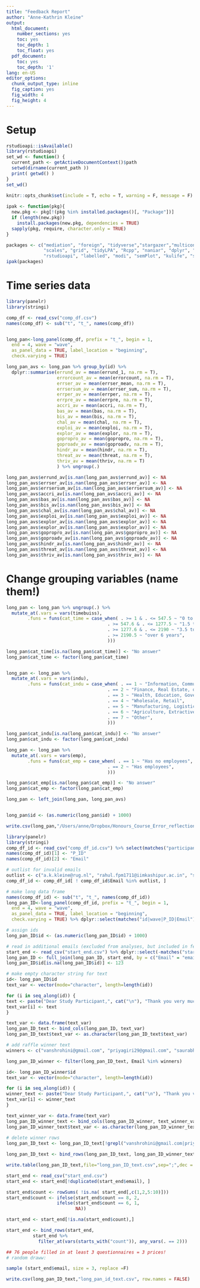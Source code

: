 ```yaml
---
title: "Feedback Report"
author: "Anne-Kathrin Kleine"
output:
  html_document:
    number_sections: yes
    toc: yes
    toc_depth: 1
    toc_float: yes
  pdf_document:
    toc: yes
    toc_depth: '1'
lang: en-US
editor_options: 
  chunk_output_type: inline
  fig_caption: yes
  fig_width: 4 
  fig_height: 4 
---
```


# Setup 
``` r
rstudioapi::isAvailable()
library(rstudioapi)
set_wd <- function() {
  current_path <- getActiveDocumentContext()$path 
  setwd(dirname(current_path ))
  print( getwd() )
}
set_wd()
```

```r
knitr::opts_chunk$set(include = T, echo = T, warning = F, message = F)
                    
ipak <- function(pkg){
  new.pkg <- pkg[!(pkg %in% installed.packages()[, "Package"])]
  if (length(new.pkg)) 
    install.packages(new.pkg, dependencies = TRUE)
  sapply(pkg, require, character.only = TRUE)
}

packages <- c("mediation", "foreign", "tidyverse","stargazer","multicon", "ggplot2", "plyr", "reshape2", "readxl", 
              "scales", "grid", "tidyLPA", "Rcpp", "naniar", "dplyr", "car", "mice", 
              "rstudioapi", "labelled", "modi", "semPlot", "kulife", "splitstackshape", "summarytools", "writexl")
ipak(packages)
```

# Time series data 
```r
library(panelr)
library(stringi)

comp_df <- read_csv("comp_df.csv")
names(comp_df) <- sub("t", "t_", names(comp_df))


long_pan<-long_panel(comp_df, prefix = "t_", begin = 1,
  end = 4, wave = "wave",
  as_panel_data = TRUE, label_location = "beginning",
  check.varying = TRUE)

long_pan_avs <- long_pan %>% group_by(id) %>%
  dplyr::summarise(errund_av = mean(errund_1, na.rm = T),
                   errorcount_av = mean(errorcount, na.rm = T),
                   errser_av = mean(errser_mean, na.rm = T),
                   errsersum_av = mean(errser_sum, na.rm = T),
                   errper_av = mean(errper, na.rm = T),
                   errpre_av = mean(errpre, na.rm = T),
                   accri_av = mean(accri, na.rm = T),
                   bas_av = mean(bas, na.rm = T),
                   bis_av = mean(bis, na.rm = T),
                   chal_av = mean(chal, na.rm = T),
                   exploi_av = mean(exploi, na.rm = T),
                   explor_av = mean(explor, na.rm = T),
                   gopropro_av = mean(gopropro, na.rm = T),
                   goproadv_av = mean(goproadv, na.rm = T),
                   hindr_av = mean(hindr, na.rm = T),
                   threat_av = mean(threat, na.rm = T),
                   thriv_av = mean(thriv, na.rm = T)
                   ) %>% ungroup(.)

long_pan_avs$errund_av[is.nan(long_pan_avs$errund_av)] <- NA
long_pan_avs$errser_av[is.nan(long_pan_avs$errser_av)] <- NA
long_pan_avs$errsersum_av[is.nan(long_pan_avs$errsersum_av)] <- NA
long_pan_avs$accri_av[is.nan(long_pan_avs$accri_av)] <- NA
long_pan_avs$bas_av[is.nan(long_pan_avs$bas_av)] <- NA
long_pan_avs$bis_av[is.nan(long_pan_avs$bis_av)] <- NA
long_pan_avs$chal_av[is.nan(long_pan_avs$chal_av)] <- NA
long_pan_avs$exploi_av[is.nan(long_pan_avs$exploi_av)] <- NA
long_pan_avs$explor_av[is.nan(long_pan_avs$explor_av)] <- NA
long_pan_avs$explor_av[is.nan(long_pan_avs$explor_av)] <- NA
long_pan_avs$gopropro_av[is.nan(long_pan_avs$gopropro_av)] <- NA
long_pan_avs$goproadv_av[is.nan(long_pan_avs$goproadv_av)] <- NA
long_pan_avs$hindr_av[is.nan(long_pan_avs$hindr_av)] <- NA
long_pan_avs$threat_av[is.nan(long_pan_avs$threat_av)] <- NA
long_pan_avs$thriv_av[is.nan(long_pan_avs$thriv_av)] <- NA


```
# Change grouping variables (name them!)

```r
long_pan <- long_pan %>% ungroup(.) %>%
  mutate_at(.vars = vars(timebuiss),
        .funs = funs(cat_time = case_when( . >= 1 & . <= 547.5 ~ "0 to 1.5 year",
                                      . >= 547.6 & . <= 1277.5 ~ "1.5 to 3.5 years",
                                      . >= 1277.6 & . <= 2190 ~ "3.5 to 6 years",
                                      . >= 2190.5 ~ "over 6 years",
                                      )))

long_pan$cat_time[is.na(long_pan$cat_time)] <- "No answer"
long_pan$cat_time <- factor(long_pan$cat_time)


long_pan <- long_pan %>% 
  mutate_at(.vars = vars(indu),
        .funs = funs(cat_indu = case_when( . == 1 ~ "Information, Communications, or Technology",
                                      . == 2 ~ "Finance, Real Estate, or Business Services",
                                      . == 3 ~ "Health, Education, Government, or Social and Consumer Services",
                                      . == 4 ~ "Wholesale, Retail",
                                      . == 5 ~ "Manufacturing, Logistics",
                                      . == 6 ~ "Agriculture, Extractive, or Construction",
                                      . == 7 ~ "Other",
                                      ))) 

long_pan$cat_indu[is.na(long_pan$cat_indu)] <- "No answer"
long_pan$cat_indu <- factor(long_pan$cat_indu)

long_pan <- long_pan %>% 
  mutate_at(.vars = vars(emp),
        .funs = funs(cat_emp = case_when( . == 1 ~ "Has no employees",
                                      . == 2 ~ "Has employees",
                                      )))

long_pan$cat_emp[is.na(long_pan$cat_emp)] <- "No answer"
long_pan$cat_emp <- factor(long_pan$cat_emp)

long_pan <- left_join(long_pan, long_pan_avs)


long_pan$id <- (as.numeric(long_pan$id) + 1000)

write.csv(long_pan,"/Users/anne/Dropbox/Honours_Course_Error_reflection_2019_20/Error_study/Study\ India/Feedback\ Reports/App/Data/long_pan.csv", row.names = FALSE)
```

```r
library(panelr)
library(stringi)
comp_df_id <- read_csv("comp_df_id.csv") %>% select(matches("participant_id|email|exploi"))
names(comp_df_id)[1] <- "P_ID"
names(comp_df_id)[2] <- "Email"

# outlist for invalid emails
outlist <- c("a.k.kleine@rug.nl", "rahul.fpm1711@iimkashipur.ac.in", "safal.batra@iimkashipur.ac.in")
comp_df_id <- comp_df_id[ ! comp_df_id$Email %in% outlist, ]

# make long data frame
names(comp_df_id) <- sub("t", "t_", names(comp_df_id))
long_pan_ID<-long_panel(comp_df_id, prefix = "t_", begin = 1,
  end = 4, wave = "wave",
  as_panel_data = TRUE, label_location = "beginning",
  check.varying = TRUE) %>% dplyr::select(matches("id|wave|P_ID|Email")) %>% dplyr::group_by(id, P_ID, Email) %>% dplyr::summarise(n = n())

# assign ids 
long_pan_ID$id <- (as.numeric(long_pan_ID$id) + 1000)

# read in additional emails (excluded from analyses, but included in feedback report)
start_end <- read_csv("start_end.csv") %>% dplyr::select(-matches("start|end")) %>% .[!duplicated(.$email), ]
long_pan_ID <- full_join(long_pan_ID, start_end, by = c("Email" = "email", "P_ID" = "participant_id") )%>% .[!duplicated(.$Email), ]
long_pan_ID$id[is.na(long_pan_ID$id)] <- 123

# make empty character string for text 
id<- long_pan_ID$id
text_var <- vector(mode="character", length=length(id))

for (i in seq_along(id)) {
text <- paste("Dear Study Participant,", cat("\n"), "Thank you very much for taking part in our study! You have made an important contribution to the investigation of entrepreneurial well-being and behavior." , cat("\n"), "You may access your feedback report via this link:", cat("\n"), "https://ak-kleine.shinyapps.io/App_Feedbackreports/", cat("\n"), "Your individual participation ID is:", id[i], cat("\n"), "If you enter this ID in the menu panel, you can compare your individual answers with the results for the rest of the sample.", cat("\n"), "One caveat: If you did not meet our inclusion criteria or if you did not provide any data, you may only see the average results.", cat("\n"), "In case you have questions about the study or the feedback report, or if you want to be informed once the study findings are being published, please contact Anne-Kathrin Kleine directly (via a.k.kleine@rug.nl).", cat("\n"), "We hope that taking part in the study was interesting for you as well and we wish you much success for your occupational future!", cat("\n"), "Kind regards," , cat("\n"), "Anne-Kathrin Kleine, in the name of the whole research team")
text_var[i] <- text
}

text_var <- data.frame(text_var)
long_pan_ID_text <- bind_cols(long_pan_ID, text_var) 
long_pan_ID_text$text_var <- as.character(long_pan_ID_text$text_var)

# add raffle winner text 
winners <- c("vanshrohini@gmail.com", "priyagiri29@gmail.com", "saurabh.jadhav@industill.com")

long_pan_ID_winner <- filter(long_pan_ID_text, Email %in% winners)

id<- long_pan_ID_winner$id
text_var <- vector(mode="character", length=length(id))

for (i in seq_along(id)) {
winner_text <- paste("Dear Study Participant,", cat("\n"), "Thank you very much for taking part in our study! You have made an important contribution to the investigation of entrepreneurial well-being and behavior." , cat("\n"), "As indicated in the study description, we have raffled off three prizes a 50$ - and you are one of our winners! Congrats! " , cat("\n"), "We would like to transfer the prize money via paypal. Please answer to this email indicating the email address we can send the money to.", cat("\n"), "You may access your feedback report via this link:", cat("\n"), "https://ak-kleine.shinyapps.io/App_Feedbackreports/", cat("\n"), "Your individual participation ID is:", id[i], cat("\n"), "If you enter this ID in the menu panel, you can compare your individual answers with the results for the rest of the sample.", cat("\n"), "One caveat: If you did not meet our inclusion criteria or if you did not provide any data, you may only see the average results.", cat("\n"), "In case you have questions about the study or the feedback report, or if you want to be informed once the study findings are being published, please contact Anne-Kathrin Kleine directly (via a.k.kleine@rug.nl).", cat("\n"), "We hope that taking part in the study was interesting for you as well and we wish you much success for your occupational future!", cat("\n"), "Kind regards," , cat("\n"), "Anne-Kathrin Kleine, in the name of the whole research team")
text_var[i] <- winner_text
}

text_winner_var <- data.frame(text_var)
long_pan_ID_winner_text <- bind_cols(long_pan_ID_winner, text_winner_var) 
long_pan_ID_winner_text$text_var <- as.character(long_pan_ID_winner_text$text_var)
  
# delete winner rows 
long_pan_ID_text <- long_pan_ID_text[!grepl("vanshrohini@gmail.com|priyagiri29@gmail.com|saurabh.jadhav@industill.com", long_pan_ID_text$Email),]

long_pan_ID_text <- bind_rows(long_pan_ID_text, long_pan_ID_winner_text)

write.table(long_pan_ID_text,file="long_pan_ID_text.csv",sep=";",dec = ".")
```

```r
start_end <- read_csv("start_end.csv") 
start_end <- start_end[!duplicated(start_end$email), ]

start_end$count <- rowSums( !is.na( start_end[,c(1,2,5:10)]))
start_end$count <- ifelse(start_end$count == 8, 2,
                   ifelse(start_end$count == 6, 1,
                          NA))

start_end <- start_end[!is.na(start_end$count),]

start_end <- bind_rows(start_end, 
          start_end %>%
            filter_at(vars(starts_with("count")), any_vars(. == 2)))

## 76 people filled in at least 3 questionnaires = 3 prices! 
# random draww:

sample (start_end$email, size = 3, replace =F)
```


```r
write.csv(long_pan_ID_text,"long_pan_id_text.csv", row.names = FALSE)
```


